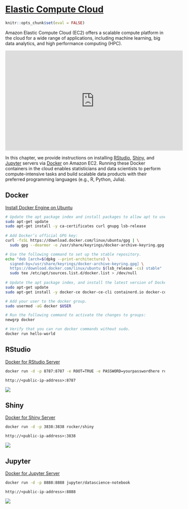 # [Elastic Compute Cloud](https://aws.amazon.com/ec2/)

```r
knitr::opts_chunk$set(eval = FALSE)
```

Amazon Elastic Compute Cloud (EC2) offers a scalable compute platform in the cloud for a wide range of applications, including machine learning, big data analytics, and high performance computing (HPC).

<iframe width="560" height="315" src="https://www.youtube.com/embed/JcsxpTFQ9pU" title="YouTube video player" frameborder="0" allow="accelerometer; autoplay; clipboard-write; encrypted-media; gyroscope; picture-in-picture" allowfullscreen></iframe>

In this chapter, we provide instructions on installing [RStudio](https://www.rstudio.com/products/rstudio/), [Shiny](https://shiny.rstudio.com/), and [Jupyter](https://jupyter.org/) servers via [Docker](https://www.docker.com/) on Amazon EC2. Running these Docker containers in the cloud enables statisticians and data scientists to perform compute-intensive tasks and build scalable data products with their preferred programming languages (e.g., R, Python, Julia). 

## Docker

[Install Docker Engine on Ubuntu](https://docs.docker.com/engine/install/ubuntu/)

```bash
# Update the apt package index and install packages to allow apt to use a repository over HTTPS:
sudo apt-get update
sudo apt-get install -y ca-certificates curl gnupg lsb-release
    
# Add Docker’s official GPG key:
curl -fsSL https://download.docker.com/linux/ubuntu/gpg | \
  sudo gpg --dearmor -o /usr/share/keyrings/docker-archive-keyring.gpg

# Use the following command to set up the stable repository.
echo "deb [arch=$(dpkg --print-architecture) \
  signed-by=/usr/share/keyrings/docker-archive-keyring.gpg] \
  https://download.docker.com/linux/ubuntu $(lsb_release -cs) stable" | \
  sudo tee /etc/apt/sources.list.d/docker.list > /dev/null
  
# Update the apt package index, and install the latest version of Docker Engine, containerd, and Docker Compose.
sudo apt-get update
sudo apt-get install -y docker-ce docker-ce-cli containerd.io docker-compose-plugin

# Add your user to the docker group.
sudo usermod -aG docker $USER

# Run the following command to activate the changes to groups:
newgrp docker 

# Verify that you can run docker commands without sudo.
docker run hello-world
```

## RStudio

[Docker for RStudio Server](https://hub.docker.com/r/rocker/rstudio)

```bash
docker run -d -p 8787:8787 -e ROOT=TRUE -e PASSWORD=yourpasswordhere rocker/rstudio
```

`http://<public-ip-address>:8787`

![](images/rstudio.PNG)

## Shiny

[Docker for Shiny Server](https://hub.docker.com/r/rocker/shiny)

```bash
docker run -d -p 3838:3838 rocker/shiny
```

`http://<public-ip-address>:3838`

![](images/shiny.PNG)

## Jupyter

[Docker for Jupyter Server](https://hub.docker.com/r/jupyter/datascience-notebook)

```bash
docker run -d -p 8888:8888 jupyter/datascience-notebook
```

`http://<public-ip-address>:8888`

![](images/jupyter.PNG)

